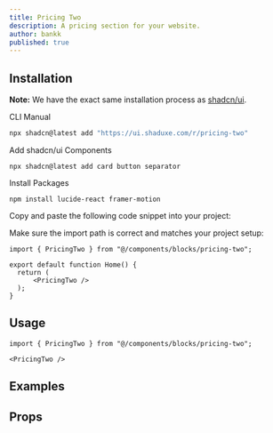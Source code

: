 ---
title: Pricing Two
description: A pricing section for your website.
author: bankk
published: true
---

## Installation

<Callout>

**Note:** We have the exact same installation process as [shadcn/ui](https://ui.shadcn.com/docs/installation/).

</Callout>

<Tabs defaultValue="cli">

<TabsList>
  <TabsTrigger value="cli">CLI</TabsTrigger>
  <TabsTrigger value="manual">Manual</TabsTrigger>
</TabsList>

<TabsContent value="cli">

```bash
npx shadcn@latest add "https://ui.shaduxe.com/r/pricing-two"
```

</TabsContent>

<TabsContent value="manual">

<Steps>

<Step title="Add shadcn/ui Components">
    Add shadcn/ui Components
</Step>

```tsx
npx shadcn@latest add card button separator
```

<Step title="Install Packages">
    Install Packages
</Step>

```tsx
npm install lucide-react framer-motion
```

<Step title="Copy the Code">
    Copy and paste the following code snippet into your project:
</Step>

<ComponentSource name="pricing-two" />

<Step>Make sure the import path is correct and matches your project setup:</Step>

```tsx {1,5} showLineNumbers
import { PricingTwo } from "@/components/blocks/pricing-two";

export default function Home() {
  return (
      <PricingTwo />
  );
}
```

</Steps>

</TabsContent>

</Tabs>

## Usage

```tsx
import { PricingTwo } from "@/components/blocks/pricing-two";
```

```tsx
<PricingTwo />
```

## Examples

<ComponentPreview name="pricing-two" />


## Props
